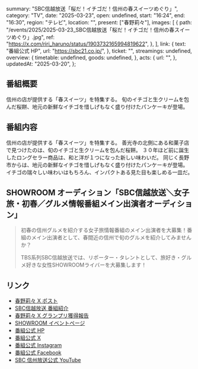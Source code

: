   summary: "SBC信越放送「桜だ！イチゴだ！信州の春スイーツめぐり」",
  category: "TV",
  date: "2025-03-23",
  open: undefined,
  start: "16:24",
  end: "16:30",
  region: "テレビ",
  location: "",
  present: ["春野莉々"],
  images: [
    {
      path: "/events/2025/2025-03-23_SBC信越放送「桜だ！イチゴだ！信州の春スイーツめぐり」.jpg",
      ref: "https://x.com/riri_haruno/status/1903732165994819622",
    },
  ],
  link: {
    text: "番組公式 HP",
    url: "https://sbc21.co.jp/",
  },
  ticket: "",
  streamings: undefined,
  overview: {
    timetable: undefined,
    goods: undefined,
  },
  acts: {
    url: "",
  },
  updatedAt: "2025-03-20",
};

## 番組概要

信州の店が提供する「春スイーツ」を特集する。
旬のイチゴと生クリームを包んだ桜餅、地元の新鮮なイチゴを惜しげもなく盛り付けたパンケーキが登場。

## 番組内容

信州の店が提供する「春スイーツ」を特集する。
善光寺の北側にある和菓子店で見つけたのは、旬のイチゴと生クリームを包んだ桜餅。
３０年ほど前に誕生したロングセラー商品は、和と洋が１つになった新しい味わいだ。
同じく長野市からは、地元の新鮮なイチゴを惜しげもなく盛り付けたパンケーキが登場。
イチゴの瑞々しい味わいはもちろん、インパクトある見た目も楽しめる一皿だ。

## SHOWROOM オーディション「SBC信越放送＼女子旅・初春／グルメ情報番組メイン出演者オーディション」

> 初春の信州グルメを紹介する女子旅情報番組のメイン出演者を大募集！番組のメイン出演者として、春間近の信州で旬のグルメを紹介してみませんか？
>
> TBS系列SBC信越放送では、リポーター・タレントとして、旅好き・グルメ好きな女性SHOWROOMライバーを大募集します！

## リンク

- [春野莉々 X ポスト](https://x.com/riri_haruno/status/1903732165994819622)
- [SBC信越放送 番組紹介](https://sbc21.co.jp/tv/schedule.php?p=918686&s=0x7820&e=607&ed=20250316)
- [春野莉々 X グランプリ獲得報告](https://x.com/riri_haruno/status/1897645104242020368)
- [SHOWROOM イベントページ](https://www.showroom-live.com/event/sbcspring1)
- [番組公式 HP](https://sbc21.co.jp/)
- [番組公式 X](https://x.com/sbctv6ch)
- [番組公式 Instagram](https://www.instagram.com/sbctv6ch/)
- [番組公式 Facebook](https://ja-jp.facebook.com/SBC6ch/)
- [SBC 信州放送公式 YouTube](https://www.youtube.com/user/6sbc)
